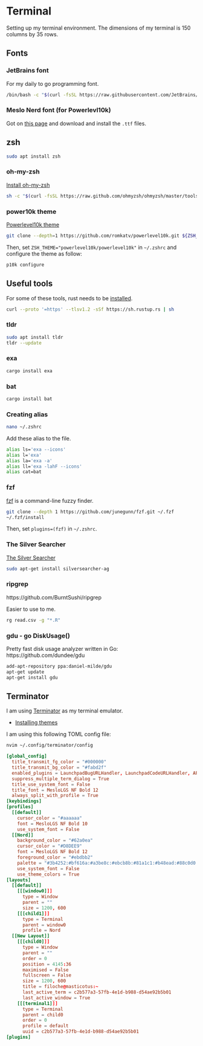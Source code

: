 # Terminal

Setting up my terminal environment. The dimensions of my terminal is 150 columns by 35 rows.

## Fonts

### JetBrains font

For my daily to go programming font.

```bash
/bin/bash -c "$(curl -fsSL https://raw.githubusercontent.com/JetBrains/JetBrainsMono/master/install_manual.sh)"
```
### Meslo Nerd font (for Powerlevl10k)

Got on [this page](https://github.com/romkatv/powerlevel10k/blob/master/font.md) and download and install the `.ttf` files.

## zsh

```bash
sudo apt install zsh
```

### oh-my-zsh

[Install oh-my-zsh](https://ohmyz.sh/#install)

```bash
sh -c "$(curl -fsSL https://raw.github.com/ohmyzsh/ohmyzsh/master/tools/install.sh)"
```

### power10k theme

[Powerlevel10k theme](https://github.com/romkatv/powerlevel10k)

```bash
git clone --depth=1 https://github.com/romkatv/powerlevel10k.git ${ZSH_CUSTOM:-$HOME/.oh-my-zsh/custom}/themes/powerlevel10k
```
Then, set `ZSH_THEME="powerlevel10k/powerlevel10k"` in `~/.zshrc` and configure the theme as follow:

```bash
p10k configure
```

## Useful tools

For some of these tools, rust needs to be [installed](https://www.rust-lang.org/tools/install).

```bash
curl --proto '=https' --tlsv1.2 -sSf https://sh.rustup.rs | sh
```

### tldr

```bash
sudo apt install tldr
tldr --update
```

### exa

```bash
cargo install exa 
```

### bat

```bash
cargo install bat 
```

### Creating alias

```bash
nano ~/.zshrc 
```

Add these alias to the file.

```bash
alias ls='exa --icons'
alias l='exa'
alias la='exa -a'
alias ll='exa -lahF --icons'
alias cat=bat
```

### fzf

[fzf](https://github.com/junegunn/fzf) is a command-line fuzzy finder.

```bash
git clone --depth 1 https://github.com/junegunn/fzf.git ~/.fzf
~/.fzf/install
```

Then, set `plugins=(fzf)` in `~/.zshrc`.

### The Silver Searcher

[The Silver Searcher](https://github.com/ggreer/the_silver_searcher)

```bash
sudo apt-get install silversearcher-ag
```

### ripgrep

https://github.com/BurntSushi/ripgrep

Easier to use to me.

```bash
rg read.csv -g "*.R"
```
### gdu - go DiskUsage()

Pretty fast disk usage analyzer written in Go: https://github.com/dundee/gdu

```bash
add-apt-repository ppa:daniel-milde/gdu
apt-get update
apt-get install gdu
```

## Terminator

I am using [Terminator](https://terminator-gtk3.readthedocs.io/en/latest/) as my terminal emulator.

- [Installing themes](https://github.com/EliverLara/terminator-themes)

I am using this following TOML config file:

```bash
nvim ~/.config/terminator/config 
```

```toml
[global_config]
  title_transmit_fg_color = "#000000"
  title_transmit_bg_color = "#fabd2f"
  enabled_plugins = LaunchpadBugURLHandler, LaunchpadCodeURLHandler, APTURLHandler, TerminatorThemes
  suppress_multiple_term_dialog = True
  title_use_system_font = False
  title_font = MesloLGS NF Bold 12
  always_split_with_profile = True
[keybindings]
[profiles]
  [[default]]
    cursor_color = "#aaaaaa"
    font = MesloLGS NF Bold 10
    use_system_font = False
  [[Nord]]
    background_color = "#62a0ea"
    cursor_color = "#D8DEE9"
    font = MesloLGS NF Bold 12
    foreground_color = "#ebdbb2"
    palette = "#3b4252:#bf616a:#a3be8c:#ebcb8b:#81a1c1:#b48ead:#88c0d0:#e5e9f0:#4c566a:#bf616a:#a3be8c:#ebcb8b:#81a1c1:#b48ead:#8fbcbb:#eceff4"
    use_system_font = False
    use_theme_colors = True
[layouts]
  [[default]]
    [[[window0]]]
      type = Window
      parent = ""
      size = 1200, 600
    [[[child1]]]
      type = Terminal
      parent = window0
      profile = Nord
  [[New Layout]]
    [[[child0]]]
      type = Window
      parent = ""
      order = 0
      position = 4145:36
      maximised = False
      fullscreen = False
      size = 1200, 600
      title = filoche@masticotus:~
      last_active_term = c2b577a3-57fb-4e1d-b988-d54ae92b5b01
      last_active_window = True
    [[[terminal1]]]
      type = Terminal
      parent = child0
      order = 0
      profile = default
      uuid = c2b577a3-57fb-4e1d-b988-d54ae92b5b01
[plugins]
```
